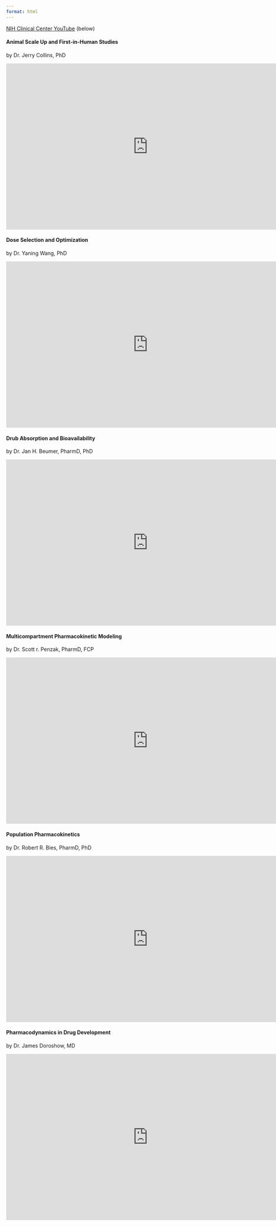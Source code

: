 ```yaml
---
format: html
---
```


[NIH Clinical Center YouTube](https://www.youtube.com/NIHClinicalCenter) (below)

#### Animal Scale Up and First-in-Human Studies

by Dr. Jerry Collins, PhD

<!-- this is a comment in the Quarto document, hidden from render -->

::: {style="text-align: center;"}
<iframe width="800" height="450" style="max-width: 80vw; aspect-ratio: 16/9; border: none;" src="https://www.youtube.com/embed/IFGcMrOHlVk?list=PLokeFpXsus96lkVjFsQEMtT5a-yIJKDJt" allowfullscreen>

</iframe>
:::

#### Dose Selection and Optimization

by Dr. Yaning Wang, PhD

::: {style="text-align: center;"}
<iframe width="800" height="450" style="max-width: 80vw; aspect-ratio: 16/9; border: none;" src="https://www.youtube.com/embed/zqLkBeGp8g8?list=PLokeFpXsus96lkVjFsQEMtT5a-yIJKDJt" allowfullscreen>

</iframe>
:::

#### Drub Absorption and Bioavailability

by Dr. Jan H. Beumer, PharmD, PhD

<!-- this is a comment in the Quarto document, hidden from render -->

::: {style="text-align: center;"}
<iframe width="800" height="450" style="max-width: 80vw; aspect-ratio: 16/9; border: none;" src="https://www.youtube.com/embed/bqKHy2xeIkw?list=PLokeFpXsus96lkVjFsQEMtT5a-yIJKDJt" allowfullscreen>

</iframe>
:::

#### Multicompartment Pharmacokinetic Modeling

by Dr. Scott r. Penzak, PharmD, FCP

<!-- this is a comment in the Quarto document, hidden from render -->

::: {style="text-align: center;"}
<iframe width="800" height="450" style="max-width: 80vw; aspect-ratio: 16/9; border: none;" src="https://www.youtube.com/embed/H8d7MoNM6t0?list=PLokeFpXsus96lkVjFsQEMtT5a-yIJKDJt" allowfullscreen>

</iframe>
:::

#### Population Pharmacokinetics

by Dr. Robert R. Bies, PharmD, PhD

::: {style="text-align: center;"}
<iframe width="800" height="450" style="max-width: 80vw; aspect-ratio: 16/9; border: none;" src="https://www.youtube.com/embed/TozOUOj2YvI?list=PLokeFpXsus96lkVjFsQEMtT5a-yIJKDJt" allowfullscreen>

</iframe>
:::

#### Pharmacodynamics in Drug Development

by Dr. James Doroshow, MD

::: {style="text-align: center;"}
<iframe width="800" height="450" style="max-width: 80vw; aspect-ratio: 16/9; border: none;" src="https://www.youtube.com/embed/1qvfSMJJpQU?list=PLokeFpXsus96lkVjFsQEMtT5a-yIJKDJt" allowfullscreen>

</iframe>
:::
